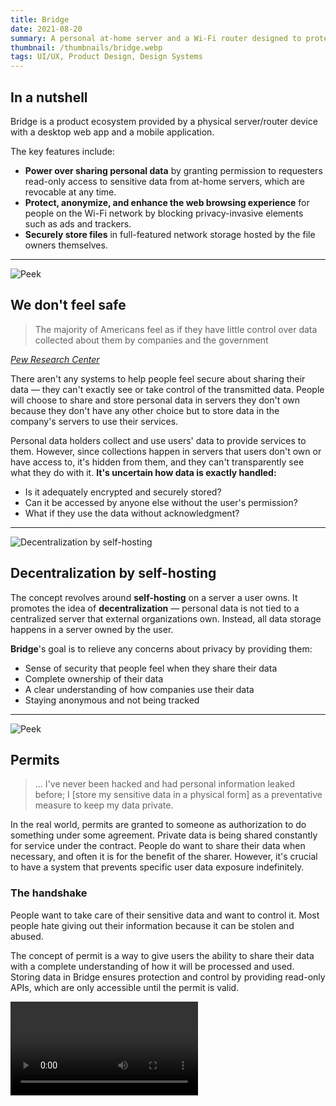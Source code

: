 ```yaml
---
title: Bridge
date: 2021-08-20
summary: A personal at-home server and a Wi-Fi router designed to protect user's privacy.
thumbnail: /thumbnails/bridge.webp
tags: UI/UX, Product Design, Design Systems
---
```


## In a nutshell
Bridge is a product ecosystem provided by a physical server/router device with a desktop web app and a mobile application.

The key features include:
- **Power over sharing personal data** by granting permission to requesters read-only access to sensitive data from
at-home servers, which are revocable at any time.
- **Protect, anonymize, and enhance the web browsing experience** for people on the Wi-Fi network by blocking
privacy-invasive elements such as ads and trackers.
- **Securely store files** in full-featured network storage hosted by the file owners themselves.

* * *

![Peek](/bridge/sneak-peek.webp)
## We don't feel safe
>The majority of Americans feel as if they have little control over data collected about them by companies and the government

[*Pew Research Center*](https://www.pewresearch.org/internet/2019/11/15/americans-and-privacy-concerned-confused-and-feeling-lack-of-control-over-their-personal-information/)

There aren't any systems to help people feel secure about sharing their data — they can't exactly see or take control
of the transmitted data. People will choose to share and store personal data in servers they don't own because they
don't have any other choice but to store data in the company's servers to use their services.

Personal data holders collect and use users' data to provide services to them. However, since collections happen in
servers that users don't own or have access to, it's hidden from them, and they can't transparently see what they do
with it.
**It's uncertain how data is exactly handled:**
- Is it adequately encrypted and securely stored?
- Can it be accessed by anyone else without the user's permission?
- What if they use the data without acknowledgment?

* * *
![Decentralization by self-hosting](/bridge/decentralization.webp)

## Decentralization by self-hosting
The concept revolves around **self-hosting** on a server a user owns. It promotes the idea of **decentralization** —
personal data is not tied to a centralized server that external organizations own. Instead, all data storage happens in
a server owned by the user.

**Bridge**'s goal is to relieve any concerns about privacy by providing them:
- Sense of security that people feel when they share their data
- Complete ownership of their data
- A clear understanding of how companies use their data
- Staying anonymous and not being tracked

* * *

![Peek](/bridge/permit-illust.webp)
## Permits
>... I've never been hacked and had personal information leaked before; I [store my sensitive data in a physical form]
as a preventative measure to keep my data private.

In the real world, permits are granted to someone as authorization to do something under some agreement. Private data is
being shared constantly for service under the contract. People do want to share their data when necessary, and often it
is for the benefit of the sharer. However, it's crucial to have a system that prevents specific user data exposure
indefinitely.

### The handshake
People want to take care of their sensitive data and want to control it. Most people hate giving out their information
because it can be stolen and abused.

The concept of permit is a way to give users the ability to share their data with a complete understanding of how it
will be processed and used. Storing data in Bridge ensures protection and control by providing read-only APIs, which are
only accessible until the permit is valid.

<Video src="/bridge/videos/permit-request.mp4" width={240} type="mp4" />

*Grants of permits happen after a request → review → approval process.*

![Permit request iterations](/bridge/permit-iterations.webp)
*Multiple prototypes were tested and iterated for clarity and simplicity of the handshake process.*

### Permit management
After giving permits to requesters, permits show exactly what data is being shared and how it's being used by the requesters.
If users don't want to share their data for whatever reason, they can revoke permits with an ease.

![Permit management](/bridge/permit-management.webp)
*Hierarchically organized depth of permits showing clarity of shared data.*

* * *

## Blockers
>I feel invaded. I'm constantly being tracked on the web. I don't want anyone to access my private data and also have it
monetized.

Blockers are content blockers at a router level, requiring no additional setup for all users on the Wi-Fi network.
Blockers protect users from unwanted tracks, malicious websites, and privacy-invasive elements while browsing on the
internet or using applications.

### Website block
Blocking a website before loading on the end user's devices is a way to protect themselves from getting attacked by
malicious websites.

![Blockers blocked example](/bridge/blockers-website-blocked.webp)
*An example of a malicious page being blocked by redirecting web page request to Bridge's sentinel page.*

### Removing unwanted elements
Ads and trackers make people feel insecure while browsing on the web because they are everywhere — blocking them
.

![Blockers ads removed example](/bridge/blockers-ads-removed.webp)
*Removal of unwanted contents such as ads and trackers reduces cognitive load and helps users stay anonymous while
browsing the web*

### Custom blockers
People who want to use their custom blockers can create patterns to block specific elements.

![Blockers](/bridge/blockers.webp)
*Customizable blockers with patterns make Wi-Fi level blocking even more powerful.*

* * *

## Privacy report
It was essential to ensure that people feel secure about their privacy through interviews and research.
Privacy reports show how Bridge is working behind the scenes to protect them.

<Video src="/bridge/videos/privacy-report.mp4" className="bg-gray-700" width={240} type="mp4" />

* * *

## Widgets
Complex information is made into cards to organize and reduce the cognitive load by adding depth to each feature or
element.

![Desktop Main](/bridge/desktop-main.webp)
*Widget-based desktop experience organizes features and displays essential information on a single page.*

## Files
Files are stored as it would like any other cloud storage service. In addition, users are encouraged to organize and
optimize storage spaces as physical storage such as hard drives needs to be maintained by the owners.

![Desktop Files](/bridge/desktop-files.webp)
*Self-hosted Network Attached Storage(NAS) allows users to own their files without storing in third-party servers*

![Optimize Files](/bridge/desktop-optimize.webp)
*User-centric file management prevents overload of unnecessary data for the longevity of the mounted storage (HDDs, SSDs, M2s)*

* * *

## Design system
Crafting a tiny design system helped keep designs scalable, manageable, and consistent across the project.

![Design System Hero](/bridge/ds-hero.webp)

### Spaces
Inspired by how [REM](https://www.w3.org/TR/css-values-3/#absolute-lengths) units work in CSS, the spatial system
focuses on consistency and pixel-perfect driven components divisible by two evenly. It prevents half-pixel values,
breaking designs on specific browsers and devices.

![Spatial System](/bridge/ds-spatial-system.webp)

### Accessible colors and dark mode
The designs embrace color mode preferences and are [WCAG 2.1 Compliant](https://www.w3.org/TR/WCAG21/) for
accessibility as contrast ratios are essential for clear communication of data permits and preventing user errors.

![Color System](/bridge/ds-colors.webp)

### Layouts, typography, and glyphs
Column-based layouts and typographic rules were created using the spatial system to work harmoniously with the other
components.

<Scroller>

  ![Layout System](/bridge/ds-layout-system.webp)

  ![Typography System](/bridge/ds-typography.webp)

  ![Glyph System](/bridge/ds-glyphs.webp)

</Scroller>

### Components
These components are the outcome of following the systems and guidelines above.
![Components Light](/bridge/ds-components-light.webp)
![Components Dark](/bridge/ds-components-dark.webp)

## Lessons learned
In an attempt to solve privacy concerns people face when using services or browsing the internet, this project's
concepts were centered around the idea of decentralization by self-hosting. **This may not be a perfect solution because it requires:**
- Stable home internet connection for server uptime.
- Some server management and storage management.

Building a product ecosystem and systems to alleviate privacy concerns is a complex task. Permits gave me an opportunity
to learn and explore how private data must be exchanged. **Users want clarity and ease of exchange of data, while
maintaining privacy.** As we've always exchanged with simple agreements, people will always have preference and have
expectations simplicity of agreement while being secure or else the solutions will never work.

![Web 3 Hero](/bridge/web3.webp)

### Web 3
Today, blockchain technology is being explored and used mainly for cryptocurrencies. [Web3](https://en.wikipedia.org/wiki/Web3)
is speculated to be the next step in the decentralization of servers and transparent exchange of data. Blockchain eliminates
the need for third party servers, and creates direct connections between users and the providers.

This allows the control and management of private data much simpler and more secure because third parties cannot access
the data unless the sharer gives them permission. **How might this change the product ecosystem of Bridge?
Will users ever need a private server at-home then?**